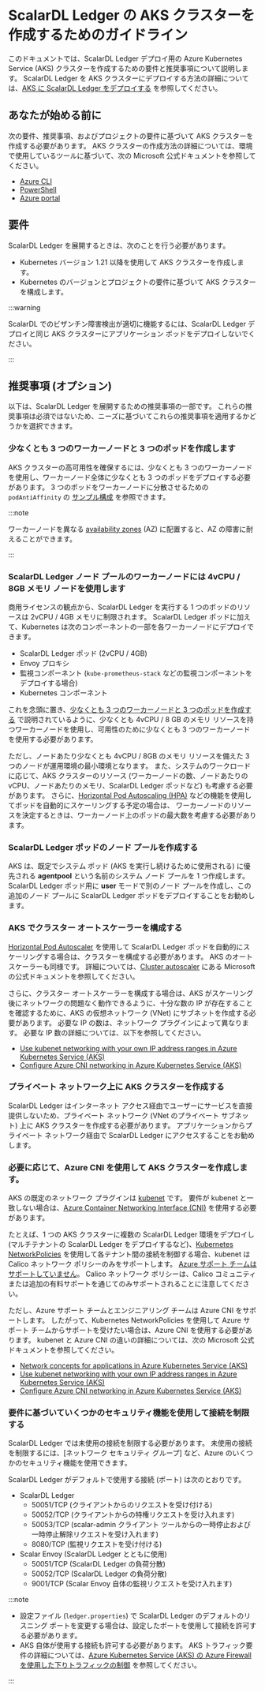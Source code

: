 # ScalarDL Ledger の AKS クラスターを作成するためのガイドライン


<TranslationBanner />

このドキュメントでは、ScalarDL Ledger デプロイ用の Azure Kubernetes Service (AKS) クラスターを作成するための要件と推奨事項について説明します。 ScalarDL Ledger を AKS クラスターにデプロイする方法の詳細については、[AKS に ScalarDL Ledger をデプロイする](ManualDeploymentGuideScalarDLOnAKS.mdx) を参照してください。

## あなたが始める前に

次の要件、推奨事項、およびプロジェクトの要件に基づいて AKS クラスターを作成する必要があります。 AKS クラスターの作成方法の詳細については、環境で使用しているツールに基づいて、次の Microsoft 公式ドキュメントを参照してください。

* [Azure CLI](https://learn.microsoft.com/en-us/azure/aks/learn/quick-kubernetes-deploy-cli)
* [PowerShell](https://learn.microsoft.com/en-us/azure/aks/learn/quick-kubernetes-deploy-powershell)
* [Azure portal](https://learn.microsoft.com/en-us/azure/aks/learn/quick-kubernetes-deploy-portal)

## 要件

ScalarDL Ledger を展開するときは、次のことを行う必要があります。

* Kubernetes バージョン 1.21 以降を使用して AKS クラスターを作成します。
* Kubernetes のバージョンとプロジェクトの要件に基づいて AKS クラスターを構成します。

:::warning

ScalarDL でのビザンチン障害検出が適切に機能するには、ScalarDL Ledger デプロイと同じ AKS クラスターにアプリケーション ポッドをデプロイしないでください。

:::

## 推奨事項 (オプション)

以下は、ScalarDL Ledger を展開するための推奨事項の一部です。 これらの推奨事項は必須ではないため、ニーズに基づいてこれらの推奨事項を適用するかどうかを選択できます。

### 少なくとも 3 つのワーカーノードと 3 つのポッドを作成します

AKS クラスターの高可用性を確保するには、少なくとも 3 つのワーカーノードを使用し、ワーカーノード全体に少なくとも 3 つのポッドをデプロイする必要があります。 3 つのポッドをワーカーノードに分散させるための `podAntiAffinity` の [サンプル構成](https://github.com/scalar-labs/scalar-kubernetes/blob/master/conf/scalardl-custom-values.yaml) を参照できます。

:::note

ワーカーノードを異なる [availability zones](https://learn.microsoft.com/en-us/azure/availability-zones/az-overview) (AZ) に配置すると、AZ の障害に耐えることができます。

:::

### ScalarDL Ledger ノード プールのワーカーノードには 4vCPU / 8GB メモリ ノードを使用します

商用ライセンスの観点から、ScalarDL Ledger を実行する 1 つのポッドのリソースは 2vCPU / 4GB メモリに制限されます。 ScalarDL Ledger ポッドに加えて、Kubernetes は次のコンポーネントの一部を各ワーカーノードにデプロイできます。

* ScalarDL Ledger ポッド (2vCPU / 4GB)
* Envoy プロキシ
* 監視コンポーネント (`kube-prometheus-stack` などの監視コンポーネントをデプロイする場合)
* Kubernetes コンポーネント

これを念頭に置き、[少なくとも 3 つのワーカーノードと 3 つのポッドを作成する](#create-at-least-three-worker-nodes-and-three-pods) で説明されているように、少なくとも 4vCPU / 8 GB のメモリ リソースを持つワーカーノードを使用し、可用性のために少なくとも 3 つのワーカーノードを使用する必要があります。

ただし、ノードあたり少なくとも 4vCPU / 8GB のメモリ リソースを備えた 3 つのノードが運用環境の最小環境となります。 また、システムのワークロードに応じて、AKS クラスターのリソース (ワーカーノードの数、ノードあたりの vCPU、ノードあたりのメモリ、ScalarDL Ledger ポッドなど) も考慮する必要があります。 さらに、[Horizontal Pod Autoscaling (HPA)](https://kubernetes.io/docs/tasks/run-application/horizontal-pod-autoscale/) などの機能を使用してポッドを自動的にスケーリングする予定の場合は、 ワーカーノードのリソースを決定するときは、ワーカーノード上のポッドの最大数を考慮する必要があります。

### ScalarDL Ledger ポッドのノード プールを作成する

AKS は、既定でシステム ポッド (AKS を実行し続けるために使用される) に優先される **agentpool** という名前のシステム ノード プールを 1 つ作成します。 ScalarDL Ledger ポッド用に **user** モードで別のノード プールを作成し、この追加のノード プールに ScalarDL Ledger ポッドをデプロイすることをお勧めします。

### AKS でクラスター オートスケーラーを構成する

[Horizontal Pod Autoscaler](https://learn.microsoft.com/en-us/azure/aks/concepts-scale#horizontal-pod-autoscaler) を使用して ScalarDL Ledger ポッドを自動的にスケーリングする場合は、クラスターを構成する必要があります。 AKS のオートスケーラーも同様です。 詳細については、[Cluster autoscaler](https://learn.microsoft.com/en-us/azure/aks/concepts-scale#cluster-autoscaler) にある Microsoft の公式ドキュメントを参照してください。

さらに、クラスター オートスケーラーを構成する場合は、AKS がスケーリング後にネットワークの問題なく動作できるように、十分な数の IP が存在することを確認するために、AKS の仮想ネットワーク (VNet) にサブネットを作成する必要があります。 必要な IP の数は、ネットワーク プラグインによって異なります。 必要な IP 数の詳細については、以下を参照してください。

* [Use kubenet networking with your own IP address ranges in Azure Kubernetes Service (AKS)](https://learn.microsoft.com/en-us/azure/aks/configure-kubenet)
* [Configure Azure CNI networking in Azure Kubernetes Service (AKS)](https://learn.microsoft.com/en-us/azure/aks/configure-azure-cni)

### プライベート ネットワーク上に AKS クラスターを作成する

ScalarDL Ledger はインターネット アクセス経由でユーザーにサービスを直接提供しないため、プライベート ネットワーク (VNet のプライベート サブネット) 上に AKS クラスターを作成する必要があります。 アプリケーションからプライベート ネットワーク経由で ScalarDL Ledger にアクセスすることをお勧めします。

### 必要に応じて、Azure CNI を使用して AKS クラスターを作成します。

AKS の既定のネットワーク プラグインは [kubenet](https://learn.microsoft.com/en-us/azure/aks/configure-kubenet) です。 要件が kubenet と一致しない場合は、[Azure Container Networking Interface (CNI)](https://learn.microsoft.com/en-us/azure/aks/configure-azure-cni) を使用する必要があります。

たとえば、1 つの AKS クラスターに複数の ScalarDL Ledger 環境をデプロイし (マルチテナントの ScalarDL Ledger をデプロイするなど)、[Kubernetes NetworkPolicies](https://kubernetes.io/docs/concepts/services-networking/network-policies/) を使用して各テナント間の接続を制御する場合、kubenet は Calico ネットワーク ポリシーのみをサポートします。 [Azure サポート チームはサポートしていません](https://learn.microsoft.com/en-us/azure/aks/use-network-policies#differences-between-azure-network-policy-manager-and-calico-network-policy-and-their-capabilities)。 Calico ネットワーク ポリシーは、Calico コミュニティまたは追加の有料サポートを通じてのみサポートされることに注意してください。

ただし、Azure サポート チームとエンジニアリング チームは Azure CNI をサポートします。 したがって、Kubernetes NetworkPolicies を使用して Azure サポート チームからサポートを受けたい場合は、Azure CNI を使用する必要があります。 kubenet と Azure CNI の違いの詳細については、次の Microsoft 公式ドキュメントを参照してください。

* [Network concepts for applications in Azure Kubernetes Service (AKS)](https://learn.microsoft.com/en-us/azure/aks/concepts-network)
* [Use kubenet networking with your own IP address ranges in Azure Kubernetes Service (AKS)](https://learn.microsoft.com/en-us/azure/aks/configure-kubenet)
* [Configure Azure CNI networking in Azure Kubernetes Service (AKS)](https://learn.microsoft.com/en-us/azure/aks/configure-azure-cni)

### 要件に基づいていくつかのセキュリティ機能を使用して接続を制限する

ScalarDL Ledger では未使用の接続を制限する必要があります。 未使用の接続を制限するには、[ネットワーク セキュリティ グループ] など、Azure のいくつかのセキュリティ機能を使用できます。

ScalarDL Ledger がデフォルトで使用する接続 (ポート) は次のとおりです。

* ScalarDL Ledger
  * 50051/TCP (クライアントからのリクエストを受け付ける)
  * 50052/TCP (クライアントからの特権リクエストを受け入れます)
  * 50053/TCP (scalar-admin クライアント ツールからの一時停止および一時停止解除リクエストを受け入れます)
  * 8080/TCP (監視リクエストを受け付ける)
* Scalar Envoy (ScalarDL Ledger とともに使用)
  * 50051/TCP (ScalarDL Ledger の負荷分散)
  * 50052/TCP (ScalarDL Ledger の負荷分散)
  * 9001/TCP (Scalar Envoy 自体の監視リクエストを受け入れます)

:::note

- 設定ファイル (`ledger.properties`) で ScalarDL Ledger のデフォルトのリスニング ポートを変更する場合は、設定したポートを使用して接続を許可する必要があります。
- AKS 自体が使用する接続も許可する必要があります。 AKS トラフィック要件の詳細については、[Azure Kubernetes Service (AKS) の Azure Firewall を使用した下りトラフィックの制御](https://learn.microsoft.com/en-us/azure/aks/limit-egress-traffic) を参照してください。

:::
